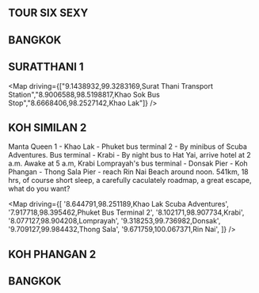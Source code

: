 
## TOUR SIX SEXY

## BANGKOK

## SURATTHANI 1

<Map driving={["9.1438932,99.3283169,Surat Thani Transport Station","8.9006588,98.5198817,Khao Sok Bus Stop","8.6668406,98.2527142,Khao Lak"]} /> 

## KOH SIMILAN 2

Manta Queen 1 - Khao Lak - Phuket bus terminal 2 - By minibus of Scuba Adventures.
Bus terminal - Krabi - By night bus to Hat Yai, arrive hotel at 2 a.m.
Awake at 5 a.m, Krabi Lomprayah's bus terminal - Donsak Pier - Koh Phangan - Thong Sala Pier -  reach Rin Nai Beach around noon.
541km, 18 hrs, of course short sleep, a carefully caculately roadmap, a great escape, what do you want?

<Map driving={[ '8.644791,98.251189,Khao Lak Scuba Adventures', '7.917718,98.395462,Phuket Bus Terminal 2', '8.102171,98.907734,Krabi', '8.077127,98.904208,Lomprayah', '9.318253,99.736982,Donsak', '9.709127,99.984432,Thong Sala', '9.671759,100.067371,Rin Nai', ]} />

## KOH PHANGAN 2

## BANGKOK

